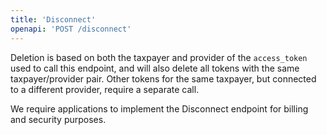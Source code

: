 ```yaml
---
title: 'Disconnect'
openapi: 'POST /disconnect'
---
```

Deletion is based on both the taxpayer and provider of the `access_token` used to call this endpoint, 
and will also delete all tokens with the same taxpayer/provider pair. Other tokens for the same taxpayer, but connected to a different provider, require a separate call.

We require applications to implement the Disconnect endpoint for billing and security purposes.